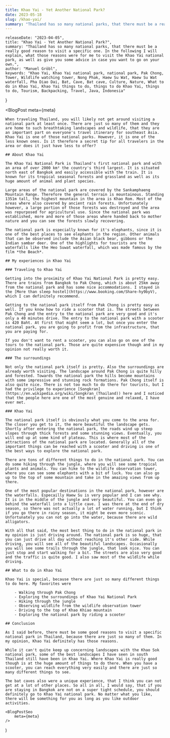 ```yaml
---
title: Khao Yai - Yet Another National Park?
date: 2023-05-18
slug: /khao-yai/
summary: "Thailand has so many national parks, that there must be a really good reason to visit a specific one. In the following I will explain, what those reasons were for me to visit the Khao Yai national park, as well as give you some advice in case you want to go on your own."
---
```



    releaseDate: "2023-04-05",
    title: "Khao Yai - Yet Another National Park?",
    summary: "Thailand has so many national parks, that there must be a really good reason to visit a specific one. In the following I will explain, what those reasons were for me to visit the Khao Yai national park, as well as give you some advice in case you want to go on your own.",
    author: "Manuel Gröbl",
    keywords: "Khao Yai, Khao Yai national park, national park, Pak Chong, Tower, Wildlife watching tower, Nong Phak, Haew Su Wat, Haew Su Wat waterfall, Pha Diao Dai, Bat, Cave, Bat cave, Culture, Nature, What to do in Khao Yai, Khao Yai things to do, things to do Khao Yai, things to do, Tourism, Backpacking, Travel, Java, Indonesia"
}

<BlogPost 
    meta={meta}
>

    When traveling Thailand, you will likely not get around visiting a national park at least once. There are just so many of them and they are home to such breathtaking landscapes and wildlife, that they are an important part on everyone's travel itinerary for southeast Asia. Khao Yai is one of those national parks. However, it is one of the less known ones. Is it therefore a secret tip for all travelers in the area or does it just have less to offer?

    ## About Khao Yai

    The Khao Yai National Park is Thailand's first national park and with an area of over 2000 km² the country's third largest. It is situated north east of Bangkok and easily accessible with the train. It is known for its tropical seasonal forests and grassland as well as its huge amount of animal and plant species.

    Large areas of the national park are covered by the Sankamphaeng Mountain Range. Therefore the general terrain is mountainous. Standing 1351m tall, the highest mountain in the area is Khao Rom. Most of the areas where also covered by ancient rain forests. Unfortunately however, a large portion of those forests was destroyed and the area was repurposed for agricultural use. Since the national park was established, more and more of those areas where handed back to mother nature and you can see the forests slowly recovering.

    The national park is especially known for it's elephants, since it is one of the best places to see elephants in the region. Other animals that can be observed include the Asian black bear, gibbons or the Indian sambar deer. One of the highlights for tourists are the waterfalls like the Heo Suwat waterfall, which was made famous by the film *the Beach*.

    ## My experiences in Khao Yai

    ### Traveling to Khao Yai

    Getting into the proximity of Khao Yai National Park is pretty easy. There are trains from Bangkok to Pak Chong, which is about 25km away from the national park and has some nice accommodations. I stayed in the [More than sleep hostel](https://www.booking.com/Share-hy9byV), which I can definitely recommend.

    Getting to the national park itself from Pak Chong is pretty easy as well. If you know how to ride a scooter that is. The streets between Pak Chong and the entry to the national park are very good and it's only a 40 minutes drive. The entry to the national park with a scooter is 420 Baht. At first that might seem a lot, but once you enter the national park, you are going to profit from the infrastructure, that you are paying for.

    If you don't want to rent a scooter, you can also go on one of the tours to the national park. Those are quite expensive though and in my opinion not really worth it.

    ### The surroundings

    Not only the national park itself is pretty. Also the surroundings are already worth visiting. The landscape around Pak Chong is quite hilly and forested. Towards the national park the hills become mountains with some impressive and stunning rock formations. Pak Chong itself is also quite nice. There is not too much to do there for tourists, but I had the privilege to experience [Songkran](https://en.wikipedia.org/wiki/Songkran_(Thailand)) here and I noticed that the people here are one of the most genuine and relaxed, I have ever met.

    ### Khao Yai

    The national park itself is obviously what you come to the area for. The closer you get to it, the more beautiful the landscape gets. Shortly after entering the national park, the roads wind up steep slopes through thick forests and some stunning views. Eventually, you will end up at some kind of plateau. This is where most of the attractions of the national park are located. Generally all of the important things can be reached with a scooter and driving is one of the best ways to explore the national park.

    There are tons of different things to do in the national park. You can do some hiking through the jungle, where you will see some tropical plants and animals. You can hike to the wildlife observation tower, where you can see some elephants with a bit of luck. You can also go up to the top of some mountain and take in the amazing views from up there.

    One of the most popular destinations in the national park, however are the waterfalls. Especailly Haew Su is very popular and I can see why. It is in the middle of the jungle and very beautiful. You can even go behind the waterfall into a little cave. I was there at the end of dry season, so there was not actually a lot of water running, but I think if you go there in rainy season, it might be even more scenic. Unfortunately you can not go into the water, because there are wild alligators.

    With all that said, the most best thing to do in the national park in my opinion is just driving around. The national park is so huge, that you can just drive all day without reaching it's other side. While driving, you will see all of the beautiful landscapes. Occasionally you will see some trails through the jungle, that look nice. You can just stop and start walking for a bit. The streets are also very good and the traffic is quite good. I also saw most of the wildlife while driving.

    ## What to do in Khao Yai

    Khao Yai is special, because there are just so many different things to do here. My favorites were

        - Walking through Pak Chong
        - Exploring the surroundings of Khao Yai National Park
        - Hiking through the jungle
        - Observing wildlife from the wildlife observation tower
        - Driving to the top of Khao Khiao mountain
        - Exploring the national park by riding a scooter

    ## Conclusion

    As I said before, there must be some good reasons to visit a specific national park in Thailand, because there are just so many of them. In my opinion, Khao Yai definitely has those reasons.

    While it can't quite keep up concerning landscapes with the Khao Sok national park, some of the best landscapes I have seen in south Thailand still have been in Khao Yai. Where Khao Yai is really good though is at the huge amount of things to do there. When you have a scooter, you can reach everything very easily and there are just so many different things to see.

    The bat caves also were a unique experience, that I think you can not get at a lot of other places. So all in all, I would say, that if you are staying in Bangkok are not on a super tight schedule, you should definitely go to Khao Yai national park. No matter what you like, there will be something for you as long as you like outdoor activities.    

</BlogPost>

    <BlogPostSeo 
        meta={meta}
    />
)